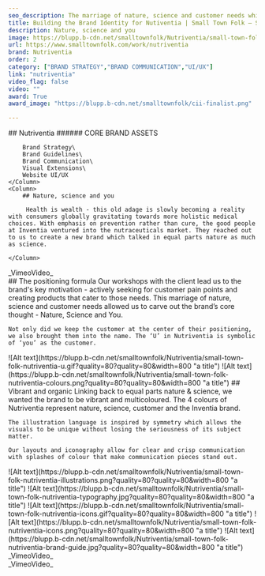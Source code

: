 ```yaml
---
seo_description: The marriage of nature, science and customer needs which allowed us to carve out the brands core thought - Nature, Science and You.
title: Building the Brand Identity for Nutiventia | Small Town Folk — Small Town Folk
description: Nature, science and you
image: https://blupp.b-cdn.net/smalltownfolk/Nutriventia/small-town-folk-nutriventia-cover-desktop.jpg?quality=80
url: https://www.smalltownfolk.com/work/nutriventia
brand: Nutriventia 
order: 2
category: ["BRAND STRATEGY","BRAND COMMUNICATION","UI/UX"]
link: "nutriventia"
video_flag: false
video: ""
award: True
award_image: "https://blupp.b-cdn.net/smalltownfolk/cii-finalist.png"

---
```


<Column2>
    <Column>
        ## Nutriventia
        ###### CORE BRAND ASSETS

        Brand Strategy\
        Brand Guidelines\
        Brand Communication\
        Visual Extensions\
        Website UI/UX
    </Column>
    <Column>
        ## Nature, science and you

         Health is wealth - this old adage is slowly becoming a reality with consumers globally gravitating towards more holistic medical choices. With emphasis on prevention rather than cure, the good people at Inventia ventured into the nutraceuticals market. They reached out to us to create a new brand which talked in equal parts nature as much as science.

    </Column>
</Column2>

<Column>
    <div class="bg-zinc-200 h-96 flex justify-center items-center">_VimeoVideo_</div>
</Column>

<Column>
    ## The positioning formula
    Our workshops with the client lead us to the brand's key motivation - actively seeking for customer pain points and creating products that cater to those needs. This marriage of nature, science and customer needs allowed us to carve out the brand’s core thought - Nature, Science and You. 

    Not only did we keep the customer at the center of their positioning, we also brought them into the name. The ‘U’ in Nutriventia is symbolic of ‘you’ as the customer. 
</Column>

<Column2>
    <Column>
        ![Alt text](https://blupp.b-cdn.net/smalltownfolk/Nutriventia/small-town-folk-nutriventia-u.gif?quality=80?quality=80&width=800 "a title")
    </Column>
    <Column>
        ![Alt text](https://blupp.b-cdn.net/smalltownfolk/Nutriventia/small-town-folk-nutriventia-colours.png?quality=80?quality=80&width=800 "a title")
    </Column>
</Column2>

<Column>
    ## Vibrant and organic
    Linking back to equal parts nature & science, we wanted the brand to be vibrant and multicoloured. The 4 colours of Nutriventia represent nature, science, customer and the Inventia brand. 

    The illustration language is inspired by symmetry which allows the visuals to be unique without losing the seriousness of its subject matter. 

    Our layouts and iconography allow for clear and crisp communication with splashes of colour that make communication pieces stand out. 
</Column>

<Column>
    ![Alt text](https://blupp.b-cdn.net/smalltownfolk/Nutriventia/small-town-folk-nutriventia-illustrations.png?quality=80?quality=80&width=800 "a title")
</Column>

<Column>
    ![Alt text](https://blupp.b-cdn.net/smalltownfolk/Nutriventia/small-town-folk-nutriventia-typography.jpg?quality=80?quality=80&width=800 "a title")
</Column>

<Column2>
    <Column>
        ![Alt text](https://blupp.b-cdn.net/smalltownfolk/Nutriventia/small-town-folk-nutriventia-icons.gif?quality=80?quality=80&width=800 "a title")
    </Column>
    <Column>
        ![Alt text](https://blupp.b-cdn.net/smalltownfolk/Nutriventia/small-town-folk-nutriventia-icons.png?quality=80?quality=80&width=800 "a title")
    </Column>
</Column2>

<Column>
    ![Alt text](https://blupp.b-cdn.net/smalltownfolk/Nutriventia/small-town-folk-nutriventia-brand-guide.jpg?quality=80?quality=80&width=800 "a title")
</Column>

<Column>
    <div class="bg-zinc-200 h-96 flex justify-center items-center">_VimeoVideo_</div>
</Column>

<Column>
    <div class="bg-zinc-200 h-96 flex justify-center items-center">_VimeoVideo_</div>
</Column> 
 